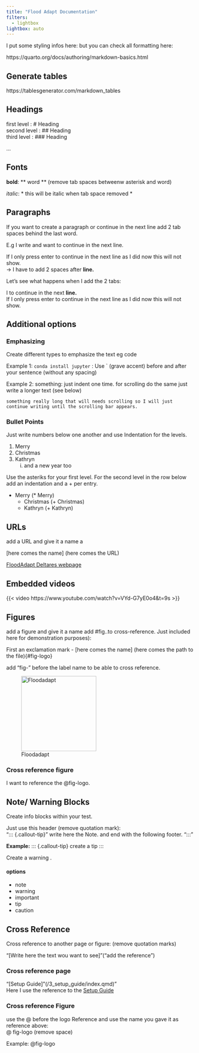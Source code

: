 ```yaml
---
title: "Flood Adapt Documentation"
filters:
  - lightbox
lightbox: auto
---
```


I put some styling infos here:
but you can check all formatting here:

https://quarto.org/docs/authoring/markdown-basics.html

## Generate tables 
https://tablesgenerator.com/markdown_tables

## Headings

first level : # Heading  
second level : ## Heading  
third level : ### Heading 

...

## Fonts

**bold**: ** word ** (remove tab spaces betweenw asterisk and word)

*italic*:  * this will be italic when tab space removed *

## Paragraphs
If you want to create a paragraph or continue in the next line add 2 tab spaces behind the last word.

E.g I write and want to continue in the next line.  
 
If I only press enter to continue in the next line as I did now this will not show.  
-> I have to add 2 spaces after **line.**

Let's see what happens when I add the 2 tabs: 

I to continue in the next **line.**  
If I only press enter to continue in the next line as I did now this will not show. 

## Additional options

### Emphasizing
Create different types to emphasize the text eg code

Example 1: `conda install jupyter`  : Use ` (grave accent) before and after your sentence (without any spacing)

Example 2:
    something: just indent one time. for scrolling do the same just write a longer text (see below)

    something really long that will needs scrolling so I will just continue writing until the scrolling bar appears.  

### Bullet Points
Just write numbers below one another and use Indentation for the levels. 

1. Merry
2. Christmas
3. Kathryn
    i) and a new year too

Use the asteriks for your first level. For the second level in the row below add an indentation and a + per entry. 

* Merry  (* Merry)
    + Christmas   (+ Christmas)
    + Kathryn     (+ Kathryn)

## URLs

add a URL and give it a name a 

[here comes the name] (here comes the URL)


[FloodAdapt Deltares webpage](https://www.deltares.nl/en/software-and-data/products/floodadapt)

## Embedded videos
{{< video https://www.youtube.com/watch?v=VYd-G7yE0o4&t=9s >}}


## Figures

add a figure and give it a name add #fig..to cross-reference.  Just included here for demonstration purposes): 

First an exclamation mark - [here comes the name] (here comes the path to the file){#fig-logo}

add "fig-" before the label name to be able to cross reference. 

![Floodadapt](../_static/logo.png){#fig-logo width=200px height=200px}

### Cross reference figure
I want to reference the @fig-logo.

## Note/ Warning Blocks

Create info blocks within your test.  

Just use this header (remove quotation mark):  
"::: {.callout-tip}"
write here the Note. and end with the following footer. 
":::"

**Example:**
::: {.callout-tip}
create a tip
:::

::: {.callout-warning}
Create a warning .
:::

#### options
* note
* warning
* important
* tip
* caution


## Cross Reference
Cross reference to another page or figure:
(remove quotation marks) 

"[Write here the text wou want to see]"("add the reference")
 
### Cross reference page
"[Setup Guide]"(/3_setup_guide/index.qmd)"  
Here I use the reference to the [Setup Guide](/3_setup_guide/index.qmd)

### Cross reference Figure
use the @ before the logo Reference and use the name you gave it as reference above:  
@ fig-logo (remove space)

Example:
@fig-logo

